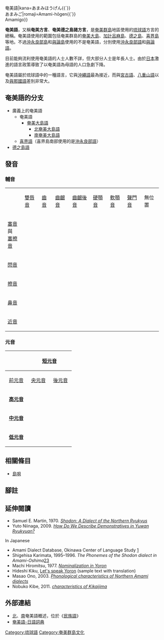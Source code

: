{{Infobox language 
|name=奄美語
|nativename={{lang|ams|シマユムタ}}
|states={{JPN}}
|region=[[奄美群島|奄美群島]]
|speakers= 可能約29,000人，具體如下：<br />
*北奄美大島語：約10,000人（2004年）<ref>[http://www.ethnologue.com/show_language.asp?code=ryn Amami-Oshima, Northern]</ref>
*南奄美大島語：約1,800人（2004年）<ref>[http://www.ethnologue.com/show_language.asp?code=ams Amami-Oshima, Southern]</ref>
*喜界島語：13,066人（2000年）<ref>[http://www.ethnologue.com/show_language.asp?code=kzg Kikai]</ref>
*德之島語：約5,100人（2004年）<ref>[http://www.ethnologue.com/show_language.asp?code=tkn Toku-No-Shima]</ref>
|ethnicity     =[[琉球民族|琉球民族]]
|familycolor=Altaic
|fam1=[[日本－琉球语系|日本－琉球语系]]
|fam2=[[琉球語|琉球語族]]
|fam3=[[北琉球語群|北琉球語群]]
|nation=無
|agency=
|lc1=ryn|ld1=北奄美大島語
|lc2=ams|ld2=南奄美大島語
|ld3=喜界語 |lc3=kzg
|ld4=德之島語 |lc4=tkn
|image=Northern_Amami_Oshima_linguistic_sameness.svg
|imagecaption=以奄美語作為第一語言的地區（1984年）
|script=[[琉球語書寫系統|琉球語書寫系統]] 
|notice=IPA
|vitality=d
}}
{{Lewchewan|amskanji=島口|amskana=シマユムタ|amsromaji=Shimayumuta}}
{{japanese|japanese=奄美方言{{`}}<br />奄美語|kana=あまみほうげん{{`}}<br />あまみご|romaji=Amami-hōgen{{`}}<br />Amamigo}}

'''奄美語'''，又稱'''奄美方言'''、'''奄美德之島諸方言'''，是[[奄美群島|奄美群島]]地區使用的[[琉球語|琉球語]]方言的總稱。奄美語使用的範圍包括奄美群島的[[奄美大島|奄美大島]]、[[加計呂麻島|加計呂麻島]]、[[德之島|德之島]]、[[喜界島|喜界島]]等地。不過[[沖永良部島|沖永良部島]]和[[與論島|與論島]]使用的不是奄美語，分別使用[[沖永良部語|沖永良部語]]和[[與論語|與論語]]。

目前能夠流利使用奄美語的人士人數不詳，但大部分人士是年長人士。由於[[日本|日本]]激進的語言政策導致了以奄美語為母語的人口急劇下降。

奄美語屬於琉球語中的一種語言，它與[[沖繩語|沖繩語]]最為接近，而與[[宮古語|宮古語]]、[[八重山語|八重山語]]以及[[與那國語|與那國語]]差別非常大。
==奄美語的分支==
*廣義上的奄美語
**奄美語
***[[奄美大島語|奄美大島語]]
****[[北奄美大島語|北奄美大島語]]
****[[南奄美大島語|南奄美大島語]]
**[[喜界語|喜界語]]（喜界島南部使用的是[[沖永良部語|沖永良部語]]）
*[[德之島語|德之島語]]
==發音==
===輔音===
{| border="2" cellpadding="5" style="margin: 1em 1em 1em 0; line-height: 1.2em; border-collapse: collapse; text-align: center; background: #f9f9f9; border: 1px #aaa solid;"
|- 
| 
! [[雙唇音|雙唇音]]
! [[齒音|齒音]]
! [[齒齦音|齒齦音]]
! [[齒齦後音|齒齦後音]]
! [[硬顎音|硬顎音]]
! [[軟顎音|軟顎音]]
! [[聲門音|聲門音]]
! 無位置
|-
! style="text-align: left;" | [[塞音|塞音]]與<br/>[[塞擦音|塞擦音]]
| {{IPA|p}} {{IPA|pj}}    {{IPA|b}} {{IPA|bj}}
| 
| {{IPA|t}}    {{IPA|d}}
| {{IPA|tʃ}} {{IPA|tʃj}}
| 
| {{IPA|k}} {{IPA|kj}} {{IPA|kw}}    {{IPA|ɡ}} {{IPA|ɡj}} {{IPA|ɡw}}
| {{IPA|ʔ}} {{IPA|ʔj}} {{IPA|ʔw}}
| rowspan="3" | {{IPA|Q}}
|-
! style="text-align: left;" | [[閃音|閃音]]
| 
| 
| 
| {{IPA|ɺ̠}} {{IPA|ɺ̠j}}
| 
| 
| 
|-
! style="text-align: left;" | [[擦音|擦音]]
| 
| {{IPA|θ}}
| {{IPA|s}} {{IPA|sj}}    {{IPA|z}} {{IPA|zj}}
| 
| {{IPA|çj}}
| {{IPA|x}} {{IPA|xj}}
| {{IPA|h}} {{IPA|hj}} {{IPA|hw}}
|-
! style="text-align: left;" | [[鼻音_(辅音)|鼻音]]
| {{IPA|m}} {{IPA|mj}} {{IPA|ʔm}}
| 
| {{IPA|n}} {{IPA|nj}} {{IPA|ʔn}} {{IPA|ʔnj}}
| 
| 
| 
| 
| {{IPA|N}}
|-
! style="text-align: left;" | [[近音|近音]]
| 
| 
| 
| 
| {{IPA|j}}
| {{IPA|w̜}} 
| 
|}
===元音===
{|class="wikitable"
! rowspan=2 |  
! colspan=3 |  [[短元音|短元音]] 
! colspan=3 |  [[長元音|長元音]] 
|-
!  [[前元音|前元音]] 
!  [[央元音|央元音]] 
!  [[後元音|後元音]] 
!  前元音 
!  央元音 
!  後元音 
|-
|  '''[[高元音|高元音]]''' 
| align=center | {{IPA|i}}
| align=center | {{IPA|ɨ}}
| align=center | {{IPA|u}}
| align=center | {{IPA|iː}}
| align=center | {{IPA|ɨː}}
| align=center | {{IPA|uː}}
|-
|  '''[[中元音|中元音]]''' 
| align=center | {{IPA|e}}
| align=center | {{IPA|ɘ}}
| align=center | {{IPA|o}}
| align=center | {{IPA|eː}}
| align=center | {{IPA|ɘː}}
| align=center | {{IPA|oː}}
|-
|  '''[[低元音|低元音]]''' 
|
| align=center | {{IPA|a}}
|
|
| align=center | {{IPA|aː}}
|
|}

==相關條目==
*[[島唄|島唄]]

==腳註==
{{reflist}}

==延伸閱讀==
{{refbegin}}
*Samuel E. Martin, 1970. ''[http://www.jstor.org/pss/598434 Shodon: A Dialect of the Northern Ryukyus]''
*Yuto Niinaga, 2009. ''[http://lingdy.aacore.jp/doc/sympo2009/ws_niinaga.pdf How Do We Describe Demonstratives in Yuwan Ryukyuan?]{{Dead link}}''
;In Japanese
*Amami Dialect Database, Okinawa Center of Language Study [http://133.13.160.25/rlang/index.html]{{Wayback|url=http://133.13.160.25/rlang/index.html |date=20120318173618 }}
*Shigehisa Karimata, 1995–1996. ''The Phonemes of the Shodon dialect in Amami-Oshima''[http://ir.lib.u-ryukyu.ac.jp/handle/123456789/2290]{{Wayback|url=http://ir.lib.u-ryukyu.ac.jp/handle/123456789/2290 |date=20150410023038 }}[http://ir.lib.u-ryukyu.ac.jp/handle/123456789/2292]{{Wayback|url=http://ir.lib.u-ryukyu.ac.jp/handle/123456789/2292 |date=20160131142709 }}
*Machi Hiromitsu, 1977. ''[http://ir.lib.hiroshima-u.ac.jp/00021223 Nominalization in Yoron]{{Wayback|url=http://ir.lib.hiroshima-u.ac.jp/00021223 |date=20141006114611 }}''
*Hideshi Kiku, [https://web.archive.org/web/20121214213118/http://www.ninjal.ac.jp/publication/ninjal-f/pdf/ninjalF003_03.pdf Let's speak Yoron] (sample text with translation)
*Masao Ono, 2003. ''[http://ir.iwate-u.ac.jp/dspace/bitstream/10140/1799/1/erar-v63p51-70.pdf Phonological characteristics of Northern Amami dialects]{{Wayback|url=http://ir.iwate-u.ac.jp/dspace/bitstream/10140/1799/1/erar-v63p51-70.pdf |date=20160304074846 }}''
*Nobuko Kibe, 2011. ''[http://researchmap.jp/?action=cv_download_main&upload_id=20294Phonological characteristics of Kikaijima]{{Wayback|url=http://researchmap.jp/?action=cv_download_main&upload_id=20294Phonological |date=20141006111210 }}''
{{refend}}

==外部連結==
* [http://www.ethnologue.com/show_language.asp?code=ryn 北]{{Wayback|url=http://www.ethnologue.com/show_language.asp?code=ryn |date=20120920174927 }}、[http://www.ethnologue.com/show_language.asp?code=ams 南]{{Wayback|url=http://www.ethnologue.com/show_language.asp?code=ams |date=20120920174934 }}奄美語概述，位於《[[民族語|民族語]]》
*[http://rlang.lib.u-ryukyu.ac.jp/rlang/amm/index.html 奄美語-日語詞典]{{Wayback|url=http://rlang.lib.u-ryukyu.ac.jp/rlang/amm/index.html |date=20120301114621 }}

{{Incubator|prefix=Wp|code=ams|language=南奄美語}}
{{Incubator|prefix=Wp|code=kzg|language=喜界語}}

{{琉球語}}
{{日本語言}}
{{Japanese language}}

[[Category:琉球語|Category:琉球語]]
[[Category:奄美群島文化|Category:奄美群島文化]]